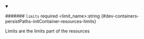 
<details className="config-field" data-expandable="false" open>
<summary>

####### `limits` <span class="config-field-required" data-required="false">required</span> <span class="config-field-type">&lt;limit_name&gt;:string</span> <span class="config-field-default"></span> <span class="config-field-enum"></span> {#dev-containers-persistPaths-initContainer-resources-limits}

Limits are the limits part of the resources

</summary>



</details>
